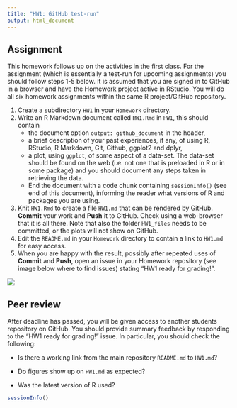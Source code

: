 ```yaml
---
title: "HW1: GitHub test-run"
output: html_document
---
```


## Assignment

This homework follows up on the activities in the first class. For the assignment (which is essentially a test-run for upcoming assignments) you should follow steps 1-5 below. It is assumed that you are signed in to GitHub in a browser and have the Homework project active in RStudio. You will do all six homework assignments within the same R project/GitHub repository.

1. Create a subdirectory `HW1` in your `Homework` directory.
2. Write an R Markdown document called `HW1.Rmd` in `HW1`, this should contain
    + the document option `output: github_document` in the header,
    + a brief description of your past experiences, if any, of using R, RStudio, R Markdown, Git, Github, ggplot2 and dplyr,
    + a plot, using `ggplot`, of some aspect of a data-set. The data-set should be found on the web (i.e. not one that is preloaded in R or in some package) and you should document any steps taken in retrieving the data. 
    + End the document with a code chunk containing `sessionInfo()` (see end of this document), informing the reader what versions of R and packages you are using.
3. Knit `HW1.Rmd` to create a file `HW1.md` that can be rendered by GitHub. **Commit** your work and **Push** it to GitHub. Check using a web-browser that it is all there. Note that also the folder `HW1_files` needs to be committed, or the plots will not show on GitHub.
4. Edit the `README.md` in your `Homework` directory to contain a link to `HW1.md` for easy access.
5. When you are happy with the result, possibly after repeated uses of **Commit** and **Push**, open an issue in your Homework repository (see image below where to find issues) stating "HW1 ready for grading!".<p></p>

![](Issue.png)

## Peer review

After deadline has passed, you will be given access to another students repository on GitHub. You should provide summary feedback by responding to the "HW1 ready for grading!" issue. In particular, you should check the following:

* Is there a working link from the main repository `README.md` to `HW1.md`?

* Do figures show up on `HW1.md` as expected?

* Was the latest version of R used?


```r
sessionInfo()
```

